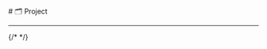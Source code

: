 
<BaseLayout title="项目">
  <BaseCard title="Project">
# 🗂️ Project

---

  </BaseCard>
  {/* <ProjectCard
      title="Frosti"
      image="https://pic.imgdb.cn/item/6725cef3d29ded1a8c6dbd05.png"
      desc="如你所见——这正是这个网站的主题。美观，且实用。"
      url="https://github.com/Aurora-Yinph/Frosti"
      badge="Github"
      target="_self"
  /> */}  
</BaseLayout>